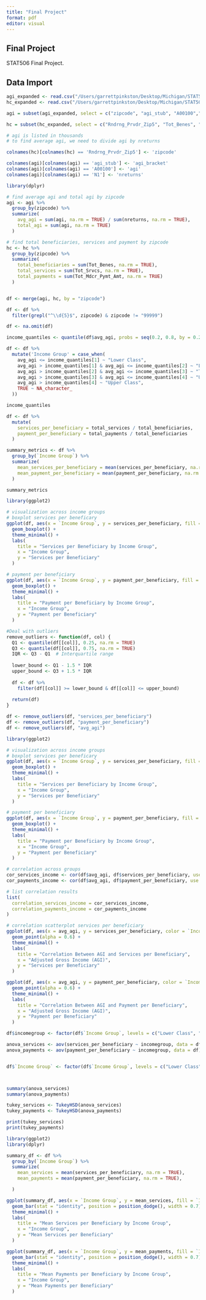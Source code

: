 ```yaml
---
title: "Final Project"
format: pdf
editor: visual
---
```


## Final Project

STAT506 Final Project.

## Data Import

```r
agi_expanded <- read.csv("/Users/garrettpinkston/Desktop/Michigan/STAT506/Final/Data/20zpallagi (1).csv")
hc_expanded <- read.csv("/Users/garrettpinkston/Desktop/Michigan/STAT506/Final/Data/Medicare_Physician_Other_Practitioners_by_Provider_2020.csv")

```


```r
agi = subset(agi_expanded, select = c("zipcode", "agi_stub", "A00100","N1"))

hc = subset(hc_expanded, select = c("Rndrng_Prvdr_Zip5", "Tot_Benes", "Tot_Srvcs", "Tot_Mdcr_Pymt_Amt"))
```


```r
# agi is listed in thousands
# to find average agi, we need to divide agi by nreturns

colnames(hc)[colnames(hc) == 'Rndrng_Prvdr_Zip5'] <- 'zipcode'

colnames(agi)[colnames(agi) == 'agi_stub'] <- 'agi_bracket'
colnames(agi)[colnames(agi) == 'A00100'] <- 'agi'
colnames(agi)[colnames(agi) == 'N1'] <- 'nreturns'


```

```r
library(dplyr)

# find average agi and total agi by zipcode
agi <- agi %>%
  group_by(zipcode) %>%
  summarize(
    avg_agi = sum(agi, na.rm = TRUE) / sum(nreturns, na.rm = TRUE), 
    total_agi = sum(agi, na.rm = TRUE)
  )

# find total beneficiaries, services and payment by zipcode
hc <- hc %>%
  group_by(zipcode) %>%
  summarize(
    total_beneficiaries = sum(Tot_Benes, na.rm = TRUE),
    total_services = sum(Tot_Srvcs, na.rm = TRUE),
    total_payments = sum(Tot_Mdcr_Pymt_Amt, na.rm = TRUE)
  )


df <- merge(agi, hc, by = "zipcode")

df <- df %>%
  filter(grepl("^\\d{5}$", zipcode) & zipcode != "99999")

df <- na.omit(df)

```


```r
income_quantiles <- quantile(df$avg_agi, probs = seq(0.2, 0.8, by = 0.2), na.rm = TRUE)

df <- df %>%
  mutate('Income Group' = case_when(
    avg_agi <= income_quantiles[1] ~ "Lower Class",
    avg_agi > income_quantiles[1] & avg_agi <= income_quantiles[2] ~ "Lower Middle",
    avg_agi > income_quantiles[2] & avg_agi <= income_quantiles[3] ~ "True Middle",
    avg_agi > income_quantiles[3] & avg_agi <= income_quantiles[4] ~ "Upper Middle",
    avg_agi > income_quantiles[4] ~ "Upper Class",
    TRUE ~ NA_character_
  ))

income_quantiles
```

```r

df <- df %>%
  mutate(
    services_per_beneficiary = total_services / total_beneficiaries,
    payment_per_beneficiary = total_payments / total_beneficiaries
  )

summary_metrics <- df %>%
  group_by(`Income Group`) %>%
  summarize(
    mean_services_per_beneficiary = mean(services_per_beneficiary, na.rm = TRUE),
    mean_payment_per_beneficiary = mean(payment_per_beneficiary, na.rm = TRUE)
  )

summary_metrics
```

```r
library(ggplot2)

# visualization across income groups
# boxplot services per beneficary
ggplot(df, aes(x = `Income Group`, y = services_per_beneficiary, fill = `Income Group`)) +
  geom_boxplot() +
  theme_minimal() +
  labs(
    title = "Services per Beneficiary by Income Group",
    x = "Income Group",
    y = "Services per Beneficiary"
  )

# payment per beneficiary
ggplot(df, aes(x = `Income Group`, y = payment_per_beneficiary, fill = `Income Group`)) +
  geom_boxplot() +
  theme_minimal() +
  labs(
    title = "Payment per Beneficiary by Income Group",
    x = "Income Group",
    y = "Payment per Beneficiary"
  )
```


```r
#Deal with outliers
remove_outliers <- function(df, col) {
  Q1 <- quantile(df[[col]], 0.25, na.rm = TRUE) 
  Q3 <- quantile(df[[col]], 0.75, na.rm = TRUE) 
  IQR <- Q3 - Q1  # Interquartile range
  
  lower_bound <- Q1 - 1.5 * IQR
  upper_bound <- Q3 + 1.5 * IQR
  
  df <- df %>%
    filter(df[[col]] >= lower_bound & df[[col]] <= upper_bound)
  
  return(df)
}

df <- remove_outliers(df, "services_per_beneficiary")
df <- remove_outliers(df, "payment_per_beneficiary")
df <- remove_outliers(df, "avg_agi")

```


```r
library(ggplot2)

# visualization across income groups
# boxplot services per beneficary
ggplot(df, aes(x = `Income Group`, y = services_per_beneficiary, fill = `Income Group`)) +
  geom_boxplot() +
  theme_minimal() +
  labs(
    title = "Services per Beneficiary by Income Group",
    x = "Income Group",
    y = "Services per Beneficiary"
  )

# payment per beneficiary
ggplot(df, aes(x = `Income Group`, y = payment_per_beneficiary, fill = `Income Group`)) +
  geom_boxplot() +
  theme_minimal() +
  labs(
    title = "Payment per Beneficiary by Income Group",
    x = "Income Group",
    y = "Payment per Beneficiary"
  )


```



```r

# correlation across groups
cor_services_income <- cor(df$avg_agi, df$services_per_beneficiary, use = "complete.obs")
cor_payments_income <- cor(df$avg_agi, df$payment_per_beneficiary, use = "complete.obs")

# list correlation results
list(
  correlation_services_income = cor_services_income,
  correlation_payments_income = cor_payments_income
)

# correlation scatterplot services per beneficiary
ggplot(df, aes(x = avg_agi, y = services_per_beneficiary, color = `Income Group`)) +
  geom_point(alpha = 0.6) +
  theme_minimal() +
  labs(
    title = "Correlation Between AGI and Services per Beneficiary",
    x = "Adjusted Gross Income (AGI)",
    y = "Services per Beneficiary"
  )

ggplot(df, aes(x = avg_agi, y = payment_per_beneficiary, color = `Income Group`)) +
  geom_point(alpha = 0.6) +
  theme_minimal() +
  labs(
    title = "Correlation Between AGI and Payment per Beneficiary",
    x = "Adjusted Gross Income (AGI)",
    y = "Payment per Beneficiary"
  )

```

```r


df$incomegroup <- factor(df$`Income Group`, levels = c("Lower Class", "Lower Middle", "True Middle", "Upper Middle", "Upper Class"))

anova_services <- aov(services_per_beneficiary ~ incomegroup, data = df)
anova_payments <- aov(payment_per_beneficiary ~ incomegroup, data = df)


df$`Income Group` <- factor(df$`Income Group`, levels = c("Lower Class", "Lower Middle", "True Middle", "Upper Middle", "Upper Class"))



summary(anova_services)
summary(anova_payments)
```
```r
tukey_services <- TukeyHSD(anova_services)
tukey_payments <- TukeyHSD(anova_payments)

print(tukey_services)
print(tukey_payments)

```





```r
library(ggplot2)
library(dplyr)

summary_df <- df %>%
  group_by(`Income Group`) %>%
  summarize(
    mean_services = mean(services_per_beneficiary, na.rm = TRUE),
    mean_payments = mean(payment_per_beneficiary, na.rm = TRUE),

  )

ggplot(summary_df, aes(x = `Income Group`, y = mean_services, fill = `Income Group`)) +
  geom_bar(stat = "identity", position = position_dodge(), width = 0.7) +
  theme_minimal() +
  labs(
    title = "Mean Services per Beneficiary by Income Group",
    x = "Income Group",
    y = "Mean Services per Beneficiary"
  )

ggplot(summary_df, aes(x = `Income Group`, y = mean_payments, fill = `Income Group`)) +
  geom_bar(stat = "identity", position = position_dodge(), width = 0.7) +
  theme_minimal() +
  labs(
    title = "Mean Payments per Beneficiary by Income Group",
    x = "Income Group",
    y = "Mean Payments per Beneficiary"
  )

```